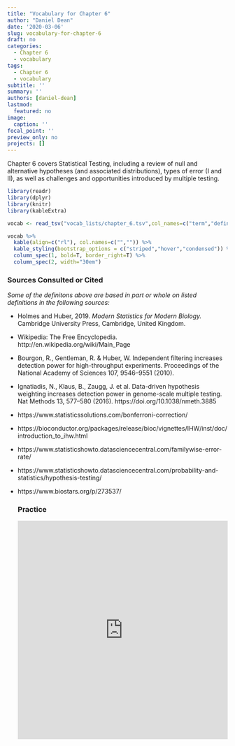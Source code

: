 ```yaml
---
title: "Vocabulary for Chapter 6"
author: "Daniel Dean"
date: '2020-03-06'
slug: vocabulary-for-chapter-6
draft: no
categories:
  - Chapter 6
  - vocabulary
tags:
  - Chapter 6
  - vocabulary
subtitle: ''
summary: ''
authors: [daniel-dean]
lastmod: 
  featured: no
image:
  caption: ''
focal_point: ''
preview_only: no
projects: []
---
```

  
Chapter 6 covers Statistical Testing, including a review of null and alternative hypotheses (and associated distributions), types of error (I and II), as well as challenges and opportunities introduced by multiple testing. 

```r
library(readr)
library(dplyr)
library(knitr)
library(kableExtra)
```

```r
vocab <- read_tsv("vocab_lists/chapter_6.tsv",col_names=c("term","definition")) 

vocab %>% 
  kable(align=c("rl"), col.names=c("","")) %>%
  kable_styling(bootstrap_options = c("striped","hover","condensed")) %>%
  column_spec(1, bold=T, border_right=T) %>%
  column_spec(2, width="30em")
```

### Sources Consulted or Cited

*Some of the definitons above are based in part or whole on listed definitions in the following sources:*
  
  - Holmes and Huber, 2019. *Modern Statistics for Modern Biology.* Cambridge University Press, 
Cambridge, United Kingdom.
- Wikipedia: The Free Encyclopedia. http://en.wikipedia.org/wiki/Main_Page
- Bourgon, R., Gentleman, R. & Huber, W. Independent filtering increases detection power for high-throughput experiments. Proceedings of the National Academy of Sciences 107, 9546–9551 (2010).
- Ignatiadis, N., Klaus, B., Zaugg, J. et al. Data-driven hypothesis weighting increases detection power in genome-scale multiple testing. Nat Methods 13, 577–580 (2016). https://doi.org/10.1038/nmeth.3885
- https://www.statisticssolutions.com/bonferroni-correction/
- https://bioconductor.org/packages/release/bioc/vignettes/IHW/inst/doc/introduction_to_ihw.html
- https://www.statisticshowto.datasciencecentral.com/familywise-error-rate/
- https://www.statisticshowto.datasciencecentral.com/probability-and-statistics/hypothesis-testing/
- https://www.biostars.org/p/273537/

  

  
  ### Practice
  
  <iframe src="https://quizlet.com/488864042/flashcards/embed?i=2oqpc3&x=1jj1" height="500" width="100%" style="border:0"></iframe>
  